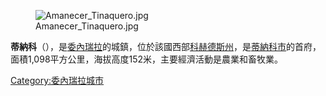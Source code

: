 {{coord|09|42|N| 68|26|W|region:VE_type:city|display=title}}
{{Location map |Venezuela|width=220 |caption=在委內瑞拉的位置}}
[[Image:Amanecer_Tinaquero.jpg|right]]

'''蒂納科'''（{{lang-es|Tinaco}}），是[[委內瑞拉|委內瑞拉]]的城鎮，位於該國西部[[科赫德斯州|科赫德斯州]]，是[[蒂納科市|蒂納科市]]的首府，面積1,098平方公里，海拔高度152米，主要經濟活動是農業和畜牧業。

{{Venezuela-geo-stub}}
[[Category:委內瑞拉城市|Category:委內瑞拉城市]]